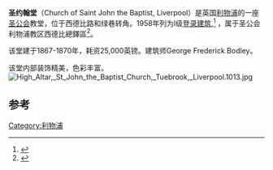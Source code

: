 {{Infobox church | name = 圣约翰堂 | image = StJohnTheBaptist.jpg| imagesize = | location = 英国[[利物浦|利物浦]] | coordinates = {{coord|53.4248|-2.9301|region:GB_type:landmark|display=title}}  | denomination = [[英格蘭教會|英格蘭教會]] |churchmanship = {{Link-en|安立甘大公主義|Anglo-Catholicism|安立甘大公派}} |heritage designation =I级| designated date = 1958年6月28日| architect =George Frederick Bodley| architectural type = 教堂| style = 哥特复兴| groundbreaking = 1867 | completed date = 1870 | construction cost = £25,000| deanery = 西德比| diocese = 利物浦教区| province = 约克教省| }}
'''圣约翰堂'''（Church of Saint John the Baptist, Liverpool）是英国[[利物浦|利物浦]]的一座[[圣公会|圣公会]]教堂，位于西德比路和绿巷转角。1958年列为I级[[登录建筑|登录建筑]],<ref name=images>{{NHLE |num= 1063778|desc= Church of St John Baptist, Liverpool|access-date= 19 August 2012 |mode=cs2}}</ref> ，属于圣公会利物浦教区西德比總鐸區<ref>{{citation |url=http://www.liverpool.anglican.org/index.php?p=381 |title=Deanery of West Derby |accessdate=8 October 2008 |publisher=[[Anglican_Diocese_of_Liverpool|The Diocese of Liverpool]] |archive-date=2016-03-04 |archive-url=https://web.archive.org/web/20160304035012/http://www.liverpool.anglican.org/index.php?p=381 |dead-url=no }}</ref>。

该堂建于1867-1870年，耗资25,000英镑。建筑师George Frederick Bodley。

该堂内部装饰精美，色彩丰富。
[[File:High_Altar,_St_John_the_Baptist_Church,_Tuebrook,_Liverpool.1013.jpg|thumb]]

==参考==
{{Reflist|30em}}
[[Category:利物浦|Category:利物浦]]